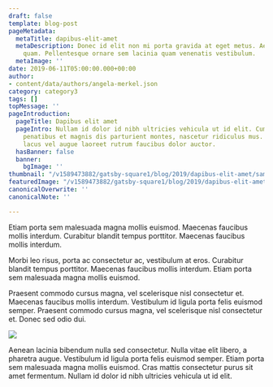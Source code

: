 ```yaml
---
draft: false
template: blog-post
pageMetadata:
  metaTitle: dapibus-elit-amet
  metaDescription: Donec id elit non mi porta gravida at eget metus. Aenean eu leo
    quam. Pellentesque ornare sem lacinia quam venenatis vestibulum.
  metaImage: ''
date: 2019-06-11T05:00:00.000+00:00
author:
- content/data/authors/angela-merkel.json
category: category3
tags: []
topMessage: ''
pageIntroduction:
  pageTitle: Dapibus elit amet
  pageIntro: Nullam id dolor id nibh ultricies vehicula ut id elit. Cum sociis natoque
    penatibus et magnis dis parturient montes, nascetur ridiculus mus. Vivamus sagittis
    lacus vel augue laoreet rutrum faucibus dolor auctor.
  hasBanner: false
  banner:
    bgImage: ''
thumbnail: "/v1589473882/gatsby-square1/blog/2019/dapibus-elit-amet/sample-image-5_th2ney.jpg"
featuredImage: "/v1589473882/gatsby-square1/blog/2019/dapibus-elit-amet/sample-image-6_xnlc1c.jpg"
canonicalOverwrite: ''
canonicalNote: ''

---
```

Etiam porta sem malesuada magna mollis euismod. Maecenas faucibus mollis interdum. Curabitur blandit tempus porttitor. Maecenas faucibus mollis interdum.

Morbi leo risus, porta ac consectetur ac, vestibulum at eros. Curabitur blandit tempus porttitor. Maecenas faucibus mollis interdum. Etiam porta sem malesuada magna mollis euismod.

Praesent commodo cursus magna, vel scelerisque nisl consectetur et. Maecenas faucibus mollis interdum. Vestibulum id ligula porta felis euismod semper. Praesent commodo cursus magna, vel scelerisque nisl consectetur et. Donec sed odio dui.

![](https://res.cloudinary.com/glinkaco/image/upload/v1589473881/gatsby-square1/blog/2019/dapibus-elit-amet/sample-image-4_he14aa.jpg)

Aenean lacinia bibendum nulla sed consectetur. Nulla vitae elit libero, a pharetra augue. Vestibulum id ligula porta felis euismod semper. Etiam porta sem malesuada magna mollis euismod. Cras mattis consectetur purus sit amet fermentum. Nullam id dolor id nibh ultricies vehicula ut id elit.